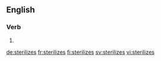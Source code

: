 ==English==

===Verb===
{{head|en|verb form}}

# {{en-third-person singular of|sterilize}}

[[de:sterilizes]]
[[fr:sterilizes]]
[[fi:sterilizes]]
[[sv:sterilizes]]
[[vi:sterilizes]]